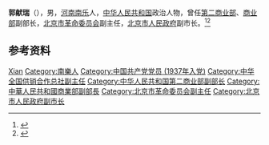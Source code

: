 '''郭献瑞'''（{{bd|1912年|11月|2012年|12月28日}}），男，[[河南|河南]][[南乐|南乐]]人，[[中华人民共和国|中华人民共和国]]政治人物，曾任[[中华人民共和国第二商业部|第二商业部]]、[[中华人民共和国商业部|商业部]]副部长，[[北京市革命委员会|北京市革命委员会]]副主任，[[北京市人民政府|北京市人民政府]]副市长。<ref>{{Cite web|title=郭献瑞同志逝世|url=http://cpc.people.com.cn/n/2013/0110/c87393-20151307.html|accessdate=2020-08-28|work=北京日报|archive-date=2013-01-18|archive-url=https://web.archive.org/web/20130118065815/http://cpc.people.com.cn/n/2013/0110/c87393-20151307.html|dead-url=no}}</ref><ref>{{Cite book|title=中华人民共和国职官志|author=何虎生, 李耀东, 向常福主编|publisher=中国社会出版社|year=2003|isbn=9787800883934|location=北京|pages=}}</ref>

== 参考资料 ==
{{reflist}}

{{中国人物小作品}}

{{Authority control}}
{{DEFAULTSORT:Guo郭}}
[[Category:郭姓|Xian]]
[[Category:南樂人|Category:南樂人]]
[[Category:中国共产党党员_(1937年入党)|Category:中国共产党党员 (1937年入党)]]
[[Category:中华全国供销合作总社副主任|Category:中华全国供销合作总社副主任]]
[[Category:中华人民共和国第二商业部副部长|Category:中华人民共和国第二商业部副部长]]
[[Category:中華人民共和國商業部副部長|Category:中華人民共和國商業部副部長]]
[[Category:北京市革命委员会副主任|Category:北京市革命委员会副主任]]
[[Category:北京市人民政府副市长|Category:北京市人民政府副市长]]